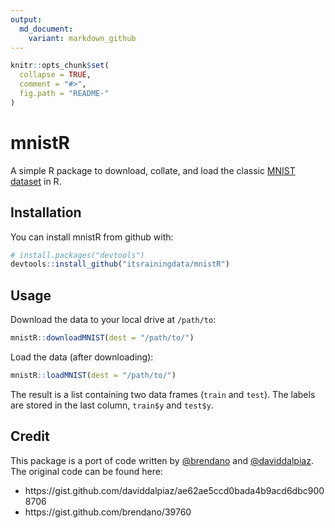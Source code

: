 ```yaml
---
output:
  md_document:
    variant: markdown_github
---
```


<!-- README.md is generated from README.Rmd. Please edit that file -->

```r
knitr::opts_chunk$set(
  collapse = TRUE,
  comment = "#>",
  fig.path = "README-"
)
```

# mnistR

A simple R package to download, collate, and load the classic [MNIST dataset](http://yann.lecun.com/exdb/mnist/) 
in R. 

## Installation

You can install mnistR from github with:

```r
# install.packages("devtools")
devtools::install_github("itsrainingdata/mnistR")
```

## Usage

Download the data to your local drive at `/path/to`:

```r
mnistR::downloadMNIST(dest = "/path/to/")
```

Load the data (after downloading):

```r
mnistR::loadMNIST(dest = "/path/to/")
```

The result is a list containing two data frames (`train` and `test`). The labels are stored in the last column, `train$y` and `test$y`.

## Credit

This package is a port of code written by [\@brendano](https://www.github.com/brendano) and [\@daviddalpiaz](https://www.github.com/daviddalpiaz). The original code can be found here:

* https://gist.github.com/daviddalpiaz/ae62ae5ccd0bada4b9acd6dbc9008706
* https://gist.github.com/brendano/39760

